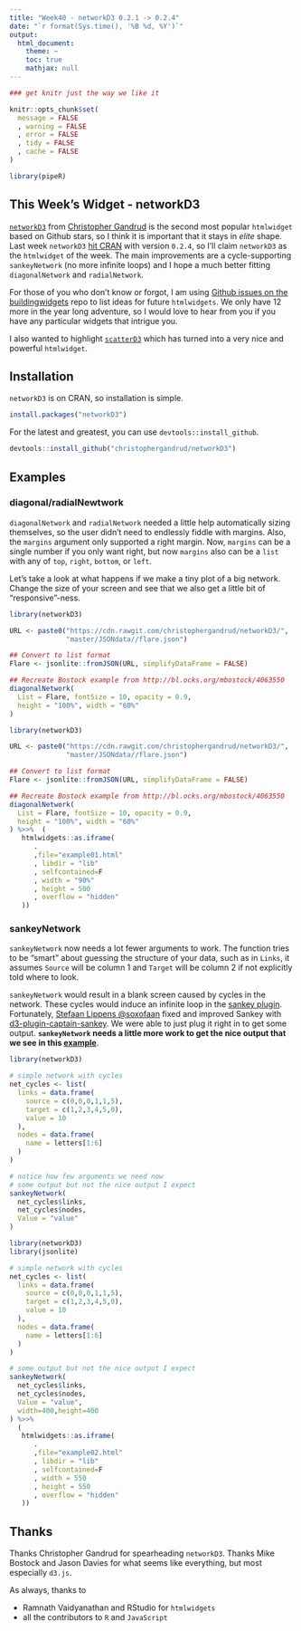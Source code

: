```yaml
---
title: "Week40 - networkD3 0.2.1 -> 0.2.4"
date: "`r format(Sys.time(), '%B %d, %Y')`"
output:
  html_document:
    theme: ~
    toc: true
    mathjax: null
---
```


```r
### get knitr just the way we like it

knitr::opts_chunk$set( 
  message = FALSE
  , warning = FALSE
  , error = FALSE
  , tidy = FALSE
  , cache = FALSE
)

library(pipeR)

```

## This Week's Widget - networkD3

[`networkD3`](http://christophergandrud.github.io/networkD3/) from [Christopher Gandrud](https://twitter.com/ChrisGandrud) is the second most popular `htmlwidget` based on Github stars, so I think it is important that it stays in *elite* shape.  Last week `networkD3` [hit CRAN](https://cran.r-project.org/web/packages/networkD3/index.html) with version `0.2.4`, so I'll claim `networkD3` as the `htmlwidget` of the week.  The main improvements are a cycle-supporting `sankeyNetwork` (no more infinite loops) and I hope a much better fitting `diagonalNetwork` and `radialNetwork`.

For those of you who don't know or forgot, I am using [Github issues on the buildingwidgets](https://github.com/timelyportfolio/buildingwidgets/issues) repo to list ideas for future `htmlwidgets`.  We only have 12 more in the year long adventure,  so I would love to hear from you if you have any particular widgets that intrigue you.

I also wanted to highlight [`scatterD3`](https://github.com/juba/scatterD3) which has turned into a very nice and powerful `htmlwidget`.

## Installation

`networkD3` is on CRAN, so installation is simple.

```r
install.packages("networkD3")
```

For the latest and greatest, you can use `devtools::install_github`.

```r
devtools::install_github("christophergandrud/networkD3")
```

## Examples

### diagonal/radialNewtwork

`diagonalNetwork` and `radialNetwork` needed a little help automatically sizing themselves, so the user didn't need to endlessly fiddle with margins.  Also, the `margins` argument only supported a right margin.  Now, `margins` can be a single number if you only want right, but now `margins` also can be a `list` with any of `top`, `right`, `bottom`, or `left`.

Let's take a look at what happens if we make a tiny plot of a big network.  Change the size of your screen and see that we also get a little bit of "responsive"-ness.

```r
library(networkD3)

URL <- paste0("https://cdn.rawgit.com/christophergandrud/networkD3/",
              "master/JSONdata//flare.json")

## Convert to list format
Flare <- jsonlite::fromJSON(URL, simplifyDataFrame = FALSE)

## Recreate Bostock example from http://bl.ocks.org/mbostock/4063550
diagonalNetwork(
  List = Flare, fontSize = 10, opacity = 0.9,
  height = "100%", width = "60%"
)
```

```r
library(networkD3)

URL <- paste0("https://cdn.rawgit.com/christophergandrud/networkD3/",
              "master/JSONdata//flare.json")

## Convert to list format
Flare <- jsonlite::fromJSON(URL, simplifyDataFrame = FALSE)

## Recreate Bostock example from http://bl.ocks.org/mbostock/4063550
diagonalNetwork(
  List = Flare, fontSize = 10, opacity = 0.9,
  height = "100%", width = "60%"
) %>>%  (
   htmlwidgets::as.iframe(
      .
      ,file="example01.html"
      , libdir = "lib"
      , selfcontained=F
      , width = "90%"
      , height = 500
      , overflow = "hidden"
   ))
```



### sankeyNetwork

`sankeyNetwork` now needs a lot fewer arguments to work.  The function tries to be "smart" about guessing the structure of your data, such as in `Links`, it assumes `Source` will be column 1 and `Target` will be column 2 if not explicitly told where to look.

`sankeyNetwork` would result in a blank screen caused by cycles in the network.  These cycles would induce an infinite loop in the [sankey plugin](https://github.com/d3/d3-plugins/tree/master/sankey).  Fortunately, [Stefaan Lippens \@soxofaan](https://github.com/soxofaan) fixed and improved Sankey with [d3-plugin-captain-sankey]( https://github.com/soxofaan/d3-plugin-captain-sankey).  We were able to just plug it right in to get some output.  **`sankeyNetwork` needs a little more work to get the nice output that we see in this [example](http://bl.ocks.org/soxofaan/7c96560677ead0425fe7)**.

```r
library(networkD3)

# simple network with cycles
net_cycles <- list(
  links = data.frame(
    source = c(0,0,0,1,1,5),
    target = c(1,2,3,4,5,0),
    value = 10
  ),
  nodes = data.frame(
    name = letters[1:6]
  )
)

# notice how few arguments we need now
# some output but not the nice output I expect
sankeyNetwork(
  net_cycles$links,
  net_cycles$nodes,
  Value = "value"
)

```

```r
library(networkD3)
library(jsonlite)

# simple network with cycles
net_cycles <- list(
  links = data.frame(
    source = c(0,0,0,1,1,5),
    target = c(1,2,3,4,5,0),
    value = 10
  ),
  nodes = data.frame(
    name = letters[1:6]
  )
)

# some output but not the nice output I expect
sankeyNetwork(
  net_cycles$links,
  net_cycles$nodes,
  Value = "value",
  width=400,height=400
) %>>%
  (
   htmlwidgets::as.iframe(
      .
      ,file="example02.html"
      , libdir = "lib"
      , selfcontained=F
      , width = 550
      , height = 550
      , overflow = "hidden"
   ))
```


## Thanks

Thanks Christopher Gandrud for spearheading `networkD3`.  Thanks Mike Bostock and Jason Davies for what seems like everything, but most especially `d3.js`.

As always, thanks to 

- Ramnath Vaidyanathan and RStudio for `htmlwidgets`
- all the contributors to `R` and `JavaScript`

